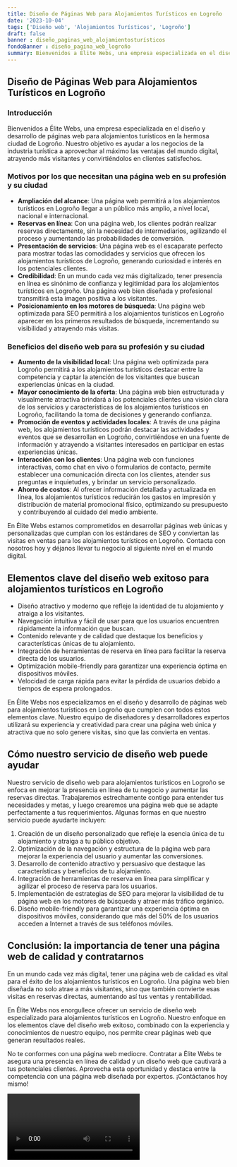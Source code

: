 ```yaml
---
title: Diseño de Páginas Web para Alojamientos Turísticos en Logroño
date: '2023-10-04'
tags: ['Diseño web', 'Alojamientos Turísticos', 'Logroño']
draft: false
banner : diseño_paginas_web_alojamientosturísticos
fondoBanner : diseño_pagina_web_logroño
summary: Bienvenidos a Élite Webs, una empresa especializada en el diseño y desarrollo de páginas web para alojamientos turísticos en la hermosa ciudad de Logroño. Nuestro objetivo es ayudar a los negocios de la industria turística a aprovechar al máximo las ventajas del mundo digital, atrayendo más visitantes y convirtiéndolos en clientes satisfechos.
---
```


## Diseño de Páginas Web para Alojamientos Turísticos en Logroño

### Introducción

Bienvenidos a Élite Webs, una empresa especializada en el diseño y desarrollo de páginas web para alojamientos turísticos en la hermosa ciudad de Logroño. Nuestro objetivo es ayudar a los negocios de la industria turística a aprovechar al máximo las ventajas del mundo digital, atrayendo más visitantes y convirtiéndolos en clientes satisfechos.

### Motivos por los que necesitan una página web en su profesión y su ciudad

- **Ampliación del alcance**: Una página web permitirá a los alojamientos turísticos en Logroño llegar a un público más amplio, a nivel local, nacional e internacional.
- **Reservas en línea**: Con una página web, los clientes podrán realizar reservas directamente, sin la necesidad de intermediarios, agilizando el proceso y aumentando las probabilidades de conversión.
- **Presentación de servicios**: Una página web es el escaparate perfecto para mostrar todas las comodidades y servicios que ofrecen los alojamientos turísticos de Logroño, generando curiosidad e interés en los potenciales clientes.
- **Credibilidad**: En un mundo cada vez más digitalizado, tener presencia en línea es sinónimo de confianza y legitimidad para los alojamientos turísticos en Logroño. Una página web bien diseñada y profesional transmitirá esta imagen positiva a los visitantes.
- **Posicionamiento en los motores de búsqueda**: Una página web optimizada para SEO permitirá a los alojamientos turísticos en Logroño aparecer en los primeros resultados de búsqueda, incrementando su visibilidad y atrayendo más visitas.

### Beneficios del diseño web para su profesión y su ciudad

- **Aumento de la visibilidad local**: Una página web optimizada para Logroño permitirá a los alojamientos turísticos destacar entre la competencia y captar la atención de los visitantes que buscan experiencias únicas en la ciudad.
- **Mayor conocimiento de la oferta**: Una página web bien estructurada y visualmente atractiva brindará a los potenciales clientes una visión clara de los servicios y características de los alojamientos turísticos en Logroño, facilitando la toma de decisiones y generando confianza.
- **Promoción de eventos y actividades locales**: A través de una página web, los alojamientos turísticos podrán destacar las actividades y eventos que se desarrollan en Logroño, convirtiéndose en una fuente de información y atrayendo a visitantes interesados en participar en estas experiencias únicas.
- **Interacción con los clientes**: Una página web con funciones interactivas, como chat en vivo o formularios de contacto, permite establecer una comunicación directa con los clientes, atender sus preguntas e inquietudes, y brindar un servicio personalizado.
- **Ahorro de costos**: Al ofrecer información detallada y actualizada en línea, los alojamientos turísticos reducirán los gastos en impresión y distribución de material promocional físico, optimizando su presupuesto y contribuyendo al cuidado del medio ambiente.

En Élite Webs estamos comprometidos en desarrollar páginas web únicas y personalizadas que cumplan con los estándares de SEO y conviertan las visitas en ventas para los alojamientos turísticos en Logroño. Contacta con nosotros hoy y déjanos llevar tu negocio al siguiente nivel en el mundo digital.

<GifSeo />

<Cta />

## Elementos clave del diseño web exitoso para alojamientos turísticos en Logroño

- Diseño atractivo y moderno que refleje la identidad de tu alojamiento y atraiga a los visitantes.
- Navegación intuitiva y fácil de usar para que los usuarios encuentren rápidamente la información que buscan.
- Contenido relevante y de calidad que destaque los beneficios y características únicas de tu alojamiento.
- Integración de herramientas de reserva en línea para facilitar la reserva directa de los usuarios.
- Optimización mobile-friendly para garantizar una experiencia óptima en dispositivos móviles.
- Velocidad de carga rápida para evitar la pérdida de usuarios debido a tiempos de espera prolongados.

En Élite Webs nos especializamos en el diseño y desarrollo de páginas web para alojamientos turísticos en Logroño que cumplen con todos estos elementos clave. Nuestro equipo de diseñadores y desarrolladores expertos utilizará su experiencia y creatividad para crear una página web única y atractiva que no solo genere visitas, sino que las convierta en ventas.

## Cómo nuestro servicio de diseño web puede ayudar

Nuestro servicio de diseño web para alojamientos turísticos en Logroño se enfoca en mejorar la presencia en línea de tu negocio y aumentar las reservas directas. Trabajaremos estrechamente contigo para entender tus necesidades y metas, y luego crearemos una página web que se adapte perfectamente a tus requerimientos. Algunas formas en que nuestro servicio puede ayudarte incluyen:

1. Creación de un diseño personalizado que refleje la esencia única de tu alojamiento y atraiga a tu público objetivo.
2. Optimización de la navegación y estructura de la página web para mejorar la experiencia del usuario y aumentar las conversiones.
3. Desarrollo de contenido atractivo y persuasivo que destaque las características y beneficios de tu alojamiento.
4. Integración de herramientas de reserva en línea para simplificar y agilizar el proceso de reserva para los usuarios.
5. Implementación de estrategias de SEO para mejorar la visibilidad de tu página web en los motores de búsqueda y atraer más tráfico orgánico.
6. Diseño mobile-friendly para garantizar una experiencia óptima en dispositivos móviles, considerando que más del 50% de los usuarios acceden a Internet a través de sus teléfonos móviles.

## Conclusión: la importancia de tener una página web de calidad y contratarnos

En un mundo cada vez más digital, tener una página web de calidad es vital para el éxito de los alojamientos turísticos en Logroño. Una página web bien diseñada no solo atrae a más visitantes, sino que también convierte esas visitas en reservas directas, aumentando así tus ventas y rentabilidad.

En Élite Webs nos enorgullece ofrecer un servicio de diseño web especializado para alojamientos turísticos en Logroño. Nuestro enfoque en los elementos clave del diseño web exitoso, combinado con la experiencia y conocimientos de nuestro equipo, nos permite crear páginas web que generan resultados reales.

No te conformes con una página web mediocre. Contratar a Élite Webs te asegura una presencia en línea de calidad y un diseño web que cautivará a tus potenciales clientes. Aprovecha esta oportunidad y destaca entre la competencia con una página web diseñada por expertos. ¡Contáctanos hoy mismo!

<Video />

<CtaBot job='Alojamientos Turísticos' city='Logroño'/>

<Gmaps query='Logroño+españa+maps' />